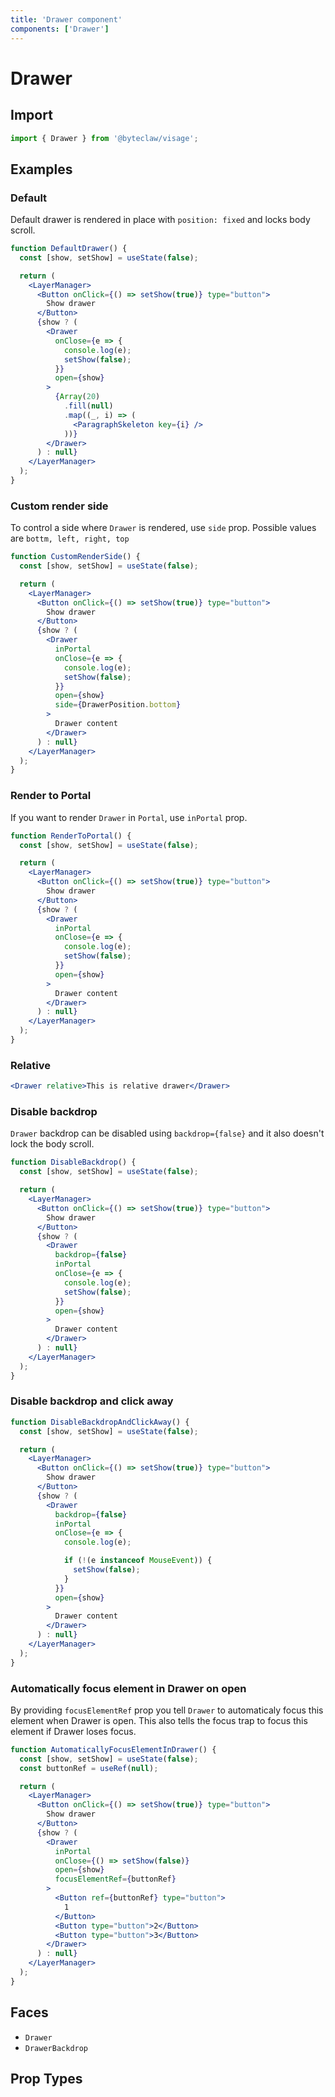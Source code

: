 ```yaml
---
title: 'Drawer component'
components: ['Drawer']
---
```


# Drawer

## Import

```js transpile=false
import { Drawer } from '@byteclaw/visage';
```

## Examples

### Default

Default drawer is rendered in place with `position: fixed` and locks body scroll.

```jsx live=true
function DefaultDrawer() {
  const [show, setShow] = useState(false);

  return (
    <LayerManager>
      <Button onClick={() => setShow(true)} type="button">
        Show drawer
      </Button>
      {show ? (
        <Drawer
          onClose={e => {
            console.log(e);
            setShow(false);
          }}
          open={show}
        >
          {Array(20)
            .fill(null)
            .map((_, i) => (
              <ParagraphSkeleton key={i} />
            ))}
        </Drawer>
      ) : null}
    </LayerManager>
  );
}
```

### Custom render side

To control a side where `Drawer` is rendered, use `side` prop. Possible values are `bottm, left, right, top`

```jsx live=true
function CustomRenderSide() {
  const [show, setShow] = useState(false);

  return (
    <LayerManager>
      <Button onClick={() => setShow(true)} type="button">
        Show drawer
      </Button>
      {show ? (
        <Drawer
          inPortal
          onClose={e => {
            console.log(e);
            setShow(false);
          }}
          open={show}
          side={DrawerPosition.bottom}
        >
          Drawer content
        </Drawer>
      ) : null}
    </LayerManager>
  );
}
```

### Render to Portal

If you want to render `Drawer` in `Portal`, use `inPortal` prop.

```jsx live=true
function RenderToPortal() {
  const [show, setShow] = useState(false);

  return (
    <LayerManager>
      <Button onClick={() => setShow(true)} type="button">
        Show drawer
      </Button>
      {show ? (
        <Drawer
          inPortal
          onClose={e => {
            console.log(e);
            setShow(false);
          }}
          open={show}
        >
          Drawer content
        </Drawer>
      ) : null}
    </LayerManager>
  );
}
```

### Relative

```jsx live=true
<Drawer relative>This is relative drawer</Drawer>
```

### Disable backdrop

`Drawer` backdrop can be disabled using `backdrop={false}` and it also doesn't lock the body scroll.

```jsx live=true
function DisableBackdrop() {
  const [show, setShow] = useState(false);

  return (
    <LayerManager>
      <Button onClick={() => setShow(true)} type="button">
        Show drawer
      </Button>
      {show ? (
        <Drawer
          backdrop={false}
          inPortal
          onClose={e => {
            console.log(e);
            setShow(false);
          }}
          open={show}
        >
          Drawer content
        </Drawer>
      ) : null}
    </LayerManager>
  );
}
```

### Disable backdrop and click away

```jsx live=true
function DisableBackdropAndClickAway() {
  const [show, setShow] = useState(false);

  return (
    <LayerManager>
      <Button onClick={() => setShow(true)} type="button">
        Show drawer
      </Button>
      {show ? (
        <Drawer
          backdrop={false}
          inPortal
          onClose={e => {
            console.log(e);

            if (!(e instanceof MouseEvent)) {
              setShow(false);
            }
          }}
          open={show}
        >
          Drawer content
        </Drawer>
      ) : null}
    </LayerManager>
  );
}
```

### Automatically focus element in Drawer on open

By providing `focusElementRef` prop you tell `Drawer` to automaticaly focus this element when Drawer is open.
This also tells the focus trap to focus this element if Drawer loses focus.

```jsx live=true
function AutomaticallyFocusElementInDrawer() {
  const [show, setShow] = useState(false);
  const buttonRef = useRef(null);

  return (
    <LayerManager>
      <Button onClick={() => setShow(true)} type="button">
        Show drawer
      </Button>
      {show ? (
        <Drawer
          inPortal
          onClose={() => setShow(false)}
          open={show}
          focusElementRef={buttonRef}
        >
          <Button ref={buttonRef} type="button">
            1
          </Button>
          <Button type="button">2</Button>
          <Button type="button">3</Button>
        </Drawer>
      ) : null}
    </LayerManager>
  );
}
```

## Faces

- `Drawer`
- `DrawerBackdrop`

## Prop Types

<PropTypes component="Drawer" />
